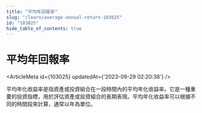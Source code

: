 ```yaml
---
title: "平均年回報率"
slug: "/learn/average-annual-return-103025"
id: "103025"
hide_table_of_contents: true
---
```



# 平均年回報率

<ArticleMeta id={103025} updatedAt={'2023-09-29 02:20:38'} />
<div className='border-solid border-b border-t-0 my-4 border-[var(--ifm-color-gray-300)]' />

平均年化收益率是指資產或投資組合在一段時間內的平均年化收益率。它是一種重要的投資指標，用於評估資產或投資組合的長期表現。平均年化收益率可以根據不同的時間段來計算，通常以年為單位。
